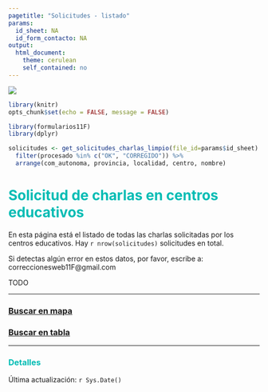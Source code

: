 ```yaml
---
pagetitle: "Solicitudes - listado"
params:
  id_sheet: NA
  id_form_contacto: NA
output: 
  html_document: 
    theme: cerulean
    self_contained: no
---
```



[![](https://raw.githubusercontent.com/11defebrero/assets/main/images/banner11F.png)](https://11defebrero.org/)


<style type="text/css">

h1 {
  color: #00BCB4;
}
h2 {
  color: #00BCB4;
}
h3 {
  color: #00BCB4;
}
h4 {
  color: #00BCB4;
}
h5 {
  color: #00BCB4;
}
li {
  color: #00BCB4;
}
</style>


```r

library(knitr)
opts_chunk$set(echo = FALSE, message = FALSE)

library(formularios11F)
library(dplyr)

solicitudes <- get_solicitudes_charlas_limpio(file_id=params$id_sheet) %>% 
  filter(procesado %in% c("OK", "CORREGIDO")) %>% 
  arrange(com_autonoma, provincia, localidad, centro, nombre)

```


# Solicitud de charlas en centros educativos

En esta página está el listado de todas las charlas solicitadas por los centros educativos. 
Hay `r nrow(solicitudes)` solicitudes en total.

Si detectas algún error en estos datos, por favor, escribe a: correccionesweb11F@gmail.com

<!-- ```{r results='asis'} -->
<!-- cat( -->
<!--   "Una vez seleccionado el centro, rellena", -->
<!--   html_link( -->
<!--      texto="este formulario", -->
<!--      url=paste0("https://docs.google.com/forms/d/e/", params$id_form_contacto, "/viewform"), -->
<!--      new_tab=TRUE -->
<!--    ),  -->
<!--    "para que os pongamos en contacto y podáis concertar la charla." -->
<!-- ) -->
<!-- ``` --> TODO

<!-- Una vez concertada la charla, por favor, envíanos la información en el plazo de tres días a través de [este link](https://11defebrero.org/quieres-anunciar-una-charla-o-actividad). -->

<!-- En [este enlace](concertadas_mapa_tabla.html) podéis ver todas las charlas concertadas hasta el momento. -->


-------------

### [Buscar en mapa](solicitudes_mapa_tabla.html#mapa-de-charlas-solicitadas){target="_blank"}

### [Buscar en tabla](solicitudes_mapa_tabla.html#tabla-de-charlas-solicitadas){target="_blank"}

-------------


### Detalles


<!-- ```{r results='asis'} -->

<!-- for (i in 1:nrow(solicitudes)) { -->

<!--   cat("\n\n-------------\n\n") -->
<!--   cat(texto_solicitud_charla(solicitudes[i,])) -->
<!--    cat(html_link( -->
<!--      texto="**>> CONTACTAR CON EL CENTRO <<**", -->
<!--      url=paste0("https://docs.google.com/forms/d/e/", params$id_form_contacto, "/viewform", -->
<!--                 "?entry.212353241=", solicitudes$id[i]), -->
<!--      new_tab=TRUE -->
<!--    )) -->
<!--   cat("<br/>") -->

<!-- } -->


<!-- ``` -->


Última actualización: `r Sys.Date()`


